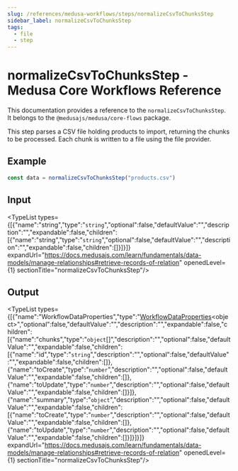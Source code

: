 ```yaml
---
slug: /references/medusa-workflows/steps/normalizeCsvToChunksStep
sidebar_label: normalizeCsvToChunksStep
tags:
  - file
  - step
---
```



# normalizeCsvToChunksStep - Medusa Core Workflows Reference

This documentation provides a reference to the `normalizeCsvToChunksStep`. It belongs to the `@medusajs/medusa/core-flows` package.

This step parses a CSV file holding products to import, returning the chunks
to be processed. Each chunk is written to a file using the file provider.

## Example

```ts
const data = normalizeCsvToChunksStep("products.csv")
```

## Input

<TypeList types={[{"name":"string","type":"`string`","optional":false,"defaultValue":"","description":"","expandable":false,"children":[{"name":"string","type":"`string`","optional":false,"defaultValue":"","description":"","expandable":false,"children":[]}]}]} expandUrl="https://docs.medusajs.com/learn/fundamentals/data-models/manage-relationships#retrieve-records-of-relation" openedLevel={1} sectionTitle="normalizeCsvToChunksStep"/>

## Output

<TypeList types={[{"name":"WorkflowDataProperties","type":"[WorkflowDataProperties](../../../../../workflows/types/workflows.WorkflowDataProperties/page.mdx)&#60;object&#62;","optional":false,"defaultValue":"","description":"","expandable":false,"children":[{"name":"chunks","type":"`object`[]","description":"","optional":false,"defaultValue":"","expandable":false,"children":[{"name":"id","type":"`string`","description":"","optional":false,"defaultValue":"","expandable":false,"children":[]},{"name":"toCreate","type":"`number`","description":"","optional":false,"defaultValue":"","expandable":false,"children":[]},{"name":"toUpdate","type":"`number`","description":"","optional":false,"defaultValue":"","expandable":false,"children":[]}]},{"name":"summary","type":"`object`","description":"","optional":false,"defaultValue":"","expandable":false,"children":[{"name":"toCreate","type":"`number`","description":"","optional":false,"defaultValue":"","expandable":false,"children":[]},{"name":"toUpdate","type":"`number`","description":"","optional":false,"defaultValue":"","expandable":false,"children":[]}]}]}]} expandUrl="https://docs.medusajs.com/learn/fundamentals/data-models/manage-relationships#retrieve-records-of-relation" openedLevel={1} sectionTitle="normalizeCsvToChunksStep"/>

